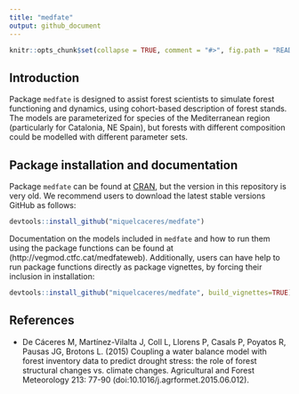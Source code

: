 ```yaml
---
title: "medfate"
output: github_document
---
```


```r

knitr::opts_chunk$set(collapse = TRUE, comment = "#>", fig.path = "README-")
```

## Introduction

Package `medfate` is designed to assist forest scientists to simulate forest functioning and dynamics, using cohort-based description of forest stands. The models are parameterized for species of the Mediterranean region (particularly for Catalonia, NE Spain), but forests with different composition could be modelled with different parameter sets. 


## Package installation and documentation

Package `medfate` can be found at [CRAN](https://cran.r-project.org/), but the version in this repository is very old. We recommend users to download the latest stable versions GitHub as follows:

```r
devtools::install_github("miquelcaceres/medfate")
```

Documentation on the models included in `medfate` and how to run them using the package functions can be found at (http://vegmod.ctfc.cat/medfateweb). Additionally, users can have help to run package functions directly as package vignettes, by forcing their inclusion in installation: 
```r
devtools::install_github("miquelcaceres/medfate", build_vignettes=TRUE)
```


## References

+ De Cáceres M, Martínez-Vilalta J, Coll L, Llorens P, Casals P, Poyatos R, Pausas JG, Brotons L. (2015) Coupling a water balance model with forest inventory data to predict drought stress: the role of forest structural changes vs. climate changes. Agricultural and Forest Meteorology 213: 77-90 (doi:10.1016/j.agrformet.2015.06.012).


